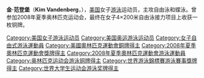 {{MedalTableTop}}
{{MedalSport|女子[[游泳|游泳]]}}
{{MedalCountry|{{USA}}}}
{{MedalCompetition|[[奧林匹克運動會|奧林匹克運動會]]}}
{{MedalBronze | [[2008年夏季奧林匹克運動會|2008年北京]] | [[2008年夏季奧林匹克運動會游泳比賽|4x200米自由游接力]]}}
{{MedalCompetition|[[世界游泳錦標賽|世界錦標賽]]}}
{{MedalSilver | [[2007年世界游泳錦標賽|2007年墨爾本]] |200米蝶泳}}
{{MedalBottom}}
'''金·范登堡'''（'''Kim Vandenberg'''，{{bd|1983年|12月13日}}），[[美国|美国]]女子[[游泳|游泳]]运动员，主攻自由泳和蝶泳。曾参加2008年夏季奥林匹克运动会，最终在女子4×200米自由泳接力项目上收获一枚铜牌。

{{DEFAULTSORT:Vandenberg, Kim}}
[[Category:美国女子游泳运动员|Category:美国女子游泳运动员]]
[[Category:美国奥运游泳运动员|Category:美国奥运游泳运动员]]
[[Category:女子自由式游泳運動員|Category:女子自由式游泳運動員]]
[[Category:美國奧林匹克運動會銅牌得主|Category:美國奧林匹克運動會銅牌得主]]
[[Category:2008年夏季奧林匹克運動會獎牌得主|Category:2008年夏季奧林匹克運動會獎牌得主]]
[[Category:2008年夏季奧林匹克運動會游泳運動員|Category:2008年夏季奧林匹克運動會游泳運動員]]
[[Category:奥林匹克运动会游泳铜牌得主|Category:奥林匹克运动会游泳铜牌得主]]
[[Category:世界游泳錦標賽游泳賽事獎牌得主|Category:世界游泳錦標賽游泳賽事獎牌得主]]
[[Category:世界大学生运动会游泳奖牌得主|Category:世界大学生运动会游泳奖牌得主]]

{{US-sport-bio-stub}}
{{swimming-bio-stub}}